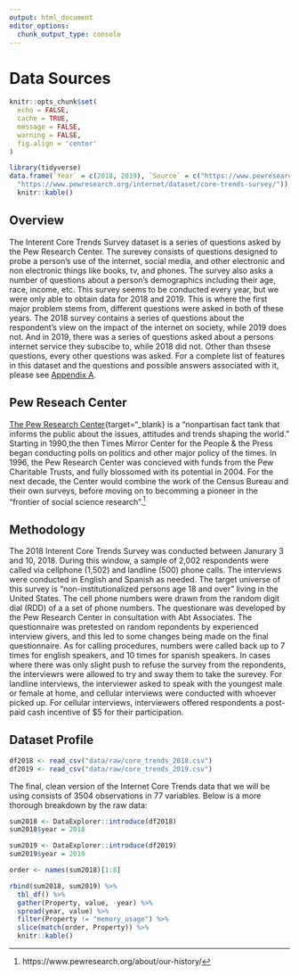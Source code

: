 ```yaml
---
output: html_document
editor_options: 
  chunk_output_type: console
---
```

# Data Sources

```r
knitr::opts_chunk$set(
  echo = FALSE,
  cache = TRUE,
  message = FALSE,
  warning = FALSE,
  fig.align = 'center'
)
```

```r
library(tidyverse)
data.frame(`Year` = c(2018, 2019), `Source` = c("https://www.pewresearch.org/internet/dataset/jan-3-10-2018-core-trends-survey/",
  "https://www.pewresearch.org/internet/dataset/core-trends-survey/")) %>% 
  knitr::kable()
```

## Overview 
The Interent Core Trends Survey dataset is a series of questions asked by the Pew Research Center. The surevey consists of questions designed to probe a person's use of the internet, social media, and other electronic and non electronic things like books, tv, and phones. The survey also asks a number of questions about a person's demographics including their age, race, income, etc. This survey seems to be conducted every year, but we were only able to obtain data for 2018 and 2019. This is where the first major problem stems from, different questions were asked in both of these years. The 2018 survey contains a series of questions about the respondent's view on the impact of the internet on society, while 2019 does not. And in 2019, there was a series of questions asked about a persons internet service they subscibe to, while 2018 did not. Other than thsese questions, every other questions was asked. For a complete list of features in this dataset and the questions and possible answers associated with it, please see [Appendix A](#data-dictionary).
 
## Pew Reseach Center
[The Pew Research Center](https://www.pewresearch.org/about/){target="_blank} is a "nonpartisan fact tank that informs the public about the issues, attitudes and trends shaping the world." Starting in 1990,the then Times Mirror Center for the People & the Press began conducting polls on politics and other major policy of the times. In 1996, the Pew Research Center was concieved with funds from the Pew Charitable Trusts, and fully blossomed with its potential in 2004. For the next decade, the Center would combine the work of the Census Bureau and their own surveys, before moving on to becomming a pioneer in the "frontier of social science research".^[https://www.pewresearch.org/about/our-history/]

## Methodology
The 2018 Interent Core Trends Survey was conducted between Janurary 3 and 10, 2018. During this window, a sample of 2,002 respondents were called via cellphone (1,502) and landline (500) phone calls. The interviews were conducted in English and Spanish as needed. The target universe of this survey is "non-institutionalized persons age 18 and over" living in the United States. The cell phone numbers were drawn from the random digit dial (RDD) of a a set of phone numbers. The questionare was developed by the Pew Research Center in consultation with Abt Associates. The questionnaire was pretested on random repondents by experienced interview givers, and this led to some changes being made on the final questionnaire. As for calling procedures, numbers were called back up to 7 times for english speakers, and 10 times for spanish speakers. In cases where there was only slight push to refuse the survey from the repondents, the interviewrs were allowed to try and sway them to take the surevey. For landline interviews, the interviewer asked to speak with the youngest male or female at home, and cellular interviews were conducted with whoever picked up. For cellular interviews, interviewers offered respondents a post-paid cash incentive of $5 for their participation.

## Dataset Profile

```r
df2018 <- read_csv("data/raw/core_trends_2018.csv")
df2019 <- read_csv("data/raw/core_trends_2019.csv")
```

The final, clean version of the Internet Core Trends data that we will be using consists of 3504 observations in 77 variables. Below is a more thorough breakdown by the raw data:

```r
sum2018 <- DataExplorer::introduce(df2018)
sum2018$year = 2018

sum2019 <- DataExplorer::introduce(df2019)
sum2019$year = 2019

order <- names(sum2018)[1:8]

rbind(sum2018, sum2019) %>% 
  tbl_df() %>%
  gather(Property, value, -year) %>%
  spread(year, value) %>%
  filter(Property != "memory_usage") %>%
  slice(match(order, Property)) %>%
  knitr::kable()
```
















